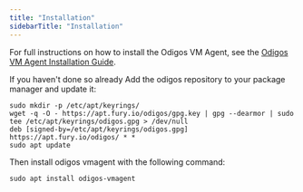 ```yaml
---
title: "Installation"
sidebarTitle: "Installation"
---
```


For full instructions on how to install the Odigos VM Agent, see the [Odigos VM Agent Installation Guide](/vmagent/setup/installation).

If you haven't done so already Add the odigos repository to your package manager and update it:

```shell
sudo mkdir -p /etc/apt/keyrings/
wget -q -O - https://apt.fury.io/odigos/gpg.key | gpg --dearmor | sudo tee /etc/apt/keyrings/odigos.gpg > /dev/null
deb [signed-by=/etc/apt/keyrings/odigos.gpg] https://apt.fury.io/odigos/ * *
sudo apt update
```

Then install odigos vmagent with the following command:

```shell
sudo apt install odigos-vmagent
```
